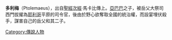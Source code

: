 {{unreferenced|time=2017-07-21T15:39:04+00:00}}
'''多利梅'''（Ptolemaeus），出自[[聖經|聖經]][[次經|次經]]·馬卡比傳上。[[亞巴巴|亞巴巴]]之子，被岳父大祭司西門拔擢為[[耶利哥|耶利哥]]平原的司令官，後由於野心欲奪取全國的統治權，而設宴埋伏殺手，謀害自己的岳父和其二子。

{{People in the Bible-stub}}

[[Category:傳說人物|Category:傳說人物]]
